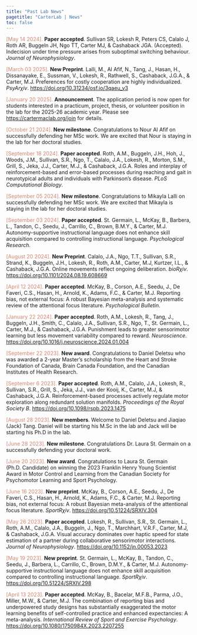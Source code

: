 ```yaml
---
title: "Past Lab News"
pagetitle: "CarterLab | News"
toc: false
---
```


<font color="#d08770">[May 14 2024].</font> **Paper accepted**. Sullivan SR, Lokesh R, Peters CS, Calalo J, Roth AR, Buggeln JH, Ngo TT, Carter MJ, &
Cashaback JGA. (Accepted). Indecision under time pressure arises from suboptimal switching behaviour. *Journal of Neurophysiology*.

<font color="#d08770">[March 03 2025].</font> **New Preprint**. Lalli, M., Al Afif, N., Tang, J., Hasan, H., Dissanayake, E., Sussman, V., Lokesh, R., Rathwell, S., Cashaback, J.G.A., & Carter, M.J. Preferences for costly cooperation are highly individualized. *PsyAr$\chi$iv*. [https://doi.org/10.31234/osf.io/3qaeu_v3](https://doi.org/10.31234/osf.io/3qaeu_v3){target="_blank"}

<font color="#d08770">[January 20 2025].</font> **Announcement**. The application period is now open for students interested in a practicum, project, thesis, or volunteer position in the lab for the 2025-26 academic year. Please see [https://cartermaclab.org/join](https://cartermaclab.org/join) for details.

<font color="#d08770">[October 21 2024].</font> **New milestone**. Congratulations to Nour Al Afif on successfully defending her MSc work. We are excited that Nour is staying in the lab for her doctoral studies.

<font color="#d08770">[September 18 2024].</font> **Paper accepted**. Roth, A.M., Buggeln, J.H., Hoh, J., Woods, J.M., Sullivan, S.R., Ngo, T., Calalo, J.A., Lokesh, R., Morton, S.M., Grill, S., Jeka, J.J., Carter, M.J., & Cashaback, J.G.A. Roles and interplay of reinforcement-based and error-based processes during reaching and gait in neurotypical adults and individuals with Parkinson's disease. *PLoS Computational Biology*.

<font color="#d08770">[September 05 2024].</font> **New milestone**. Congratulations to Mikayla Lalli on successfully defending her MSc work. We are excited that Mikayla is staying in the lab for her doctoral studies.

<font color="#d08770">[September 03 2024].</font> **Paper accepted**. St. Germain, L., McKay, B., Barbera, L., Tandon, C., Seedu, J., Carrillo, C., Brown, B.M.Y., & Carter, M.J. Autonomy-supportive instructional language does not enhance skill acquisition compared to controlling instructional language. *Psychological Research*.

<font color="#d08770">[August 20 2024].</font> **New Preprint**. Calalo, J.A., Ngo, T.T., Sullivan, S.R., Strand, K., Buggeln, J.H., Lokesh, R., Roth, A.M., Carter, M.J, Kurtzer, I.L., & Cashaback, J.G.A. Online movements reflect ongoing deliberation. *bioR$\chi$iv*. [https://doi.org/10.1101/2024.08.19.608669](https://doi.org/10.1101/2024.08.19.608669){target="_blank"}

<font color="#d08770">[April 12 2024].</font> **Paper accepted**. McKay, B., Corson, A.E., Seedu, J., De Faveri, C.S., Hasan, H., Arnold, K., Adams, F.C., & Carter, M.J. Reporting bias, not external focus: A robust Bayesian meta-analysis and systematic review of the attentional focus literature. *Psychological Bulletin*.

<font color="#d08770">[January 22 2024].</font> **Paper accepted**. Roth, A.M., Lokesh, R., Tang, J., Buggeln, J.H., Smith, C., Calalo, J.A., Sullivan, S.R., Ngo, T., St. Germain, L., Carter, M.J., & Cashaback, J.G.A. Punishment leads to greater sensorimotor learning but less movement variability compared to reward. *Neuroscience*. [https://doi.org/10.1016/j.neuroscience.2024.01.004](https://doi.org/10.1016/j.neuroscience.2024.01.004){target="_blank"}

<font color="#d08770">[September 22 2023].</font> **New award**. Congratulations to Daniel Deletsu who was awarded a 2-year Master's scholarship from the Heart and Stroke Foundation of Canada, Brain Canada Foundation, and the Canadian Institutes of Health Research.

<font color="#d08770">[September 6 2023].</font> **Paper accepted**. Roth, A.M., Calalo, J.A., Lokesh, R., Sullivan, S.R., Grill, S., Jeka, J.J., van der Kooij, K., Carter, M.J, & Cashaback, J.G.A. Reinforcement-based processes actively regulate motor exploration along redundant solution manifolds. *Proceedings of the Royal Society B*. [https://doi.org/10.1098/rspb.2023.1475](https://doi.org/10.1098/rspb.2023.1475){target="_blank"}

<font color="#d08770">[August 28 2023].</font> **New members**. Welcome to Daniel Deletsu and Jiaqiao (Jack) Tang. Daniel will be starting his M.Sc in the lab and Jack will be starting his Ph.D in the lab.

<font color="#d08770">[June 28 2023].</font> **New milestone**. Congratulations Dr. Laura St. Germain on a successfully defending your doctoral work.

<font color="#d08770">[June 20 2023].</font> **New award**. Congratulations to Laura St. Germain (Ph.D. Candidate) on winning the 2023 Franklin Henry Young Scientist Award in Motor Control and Learning from the Canadian Society for Psychomotor Learning and Sport Psychology.

<font color="#d08770">[June 16 2023].</font> **New preprint**. McKay, B., Corson, A.E., Seedu, J., De Faveri, C.S., Hasan, H., Arnold, K., Adams, F.C., & Carter, M.J. Reporting bias, not external focus: A robust Bayesian meta-analysis of the attentional focus literature. *SportR*$\chi$*iv*. [https://doi.org/10.51224/SRXIV.304](https://doi.org/10.51224/SRXIV.304){target="_blank"}

<font color="#d08770">[May 26 2023].</font> **Paper accepted**. Lokesh, R., Sullivan, S.R., St. Germain, L., Roth, A.M., Calalo, J.A., Buggeln, J., Ngo, T., Marchhart, V.R.F., Carter, M.J, & Cashaback, J.G.A. Visual accuracy dominates over haptic speed for state estimation of a partner during collaborative sensorimotor interactions. *Journal of Neurophysiology*. [https://doi.org/10.1152/jn.00053.2023](https://doi.org/10.1152/jn.00053.2023){target="_blank"}

<font color="#d08770">[May 19 2023].</font> **New preprint**. St. Germain, L., McKay, B., Tandon, C., Seedu, J., Barbera, L., Carrillo, C., Brown, D.M.Y., & Carter, M.J. Autonomy-supportive instructional language does not enhance skill acquisition compared to controlling instructional language. *SportR*$\chi$*iv*. [https://doi.org/10.51224/SRXIV.298](https://doi.org/10.51224/SRXIV.298){target="_blank"}

<font color="#d08770">[April 13 2023].</font> **Paper accepted**. McKay, B., Bacelar, M.F.B., Parma, J.O., Miller, M.W., & Carter, M.J. The combination of reporting bias and underpowered study designs has substantially exaggerated the motor learning benefits of self-controlled practice and enhanced expectancies: A meta-analysis. *International Review of Sport and Exercise Psychology*. [https://doi.org/10.1080/1750984X.2023.2207255](https://doi.org/10.1080/1750984X.2023.2207255){target="_blank"}
